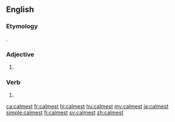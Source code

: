 ==English==

===Etymology===
{{suffix|calm|est|lang=en}}.

===Adjective===
{{head|en|adjective superlative form}}

# {{en-superlative of|calm}}

===Verb===
{{head|en|verb form}}

# {{en-archaic second-person singular of|calm|lang=en}}

[[ca:calmest]]
[[fr:calmest]]
[[hi:calmest]]
[[hu:calmest]]
[[my:calmest]]
[[ja:calmest]]
[[simple:calmest]]
[[fi:calmest]]
[[sv:calmest]]
[[zh:calmest]]